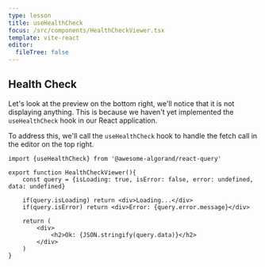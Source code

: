 ```yaml
---
type: lesson
title: useHealthCheck
focus: /src/components/HealthCheckViewer.tsx
template: vite-react
editor:
  fileTree: false
---
```


## Health Check

Let's look at the preview on the bottom right, we'll notice that it is not displaying anything.
This is because we haven't yet implemented the `useHealthCheck` hook in our React application.

To address this, we'll call the `useHealthCheck` hook to handle the fetch call in the editor on the top right.


```tsx add={4}
import {useHealthCheck} from '@awesome-algorand/react-query'

export function HealthCheckViewer(){
    const query = {isLoading: true, isError: false, error: undefined, data: undefined}

    if(query.isLoading) return <div>Loading...</div>
    if(query.isError) return <div>Error: {query.error.message}</div>

    return (
        <div>
            <h2>Ok: {JSON.stringify(query.data)}</h2>
        </div>
    )
}
```
